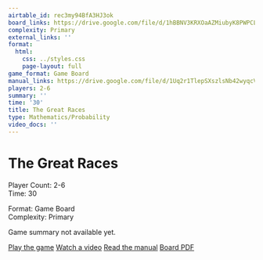 ```yaml
---
airtable_id: rec3my94BfA3HJ3ok
board_links: https://drive.google.com/file/d/1hBBNV3KRXOaAZMiubyK8PWPCLR-mX1Z5/view?usp=drive_link
complexity: Primary
external_links: ''
format:
  html:
    css: ../styles.css
    page-layout: full
game_format: Game Board
manual_links: https://drive.google.com/file/d/1Uq2r1TlepSXszlsNb42wyqcVD6qvDIBp/view?usp=drive_link
players: 2-6
summary: ''
time: '30'
title: The Great Races
type: Mathematics/Probability
video_docs: ''
---
```


# The Great Races

:::{.game-info-box}
:::{.game-stats}
:::{.left-stats}
Player Count: 2-6  
Time: 30
:::
:::{.right-stats}
Format: Game Board  
Complexity: Primary
:::
:::
:::

Game summary not available yet.

:::{.game-actions}
<a href="#" class="btn btn-play disabled-button"><i class="fa fa-gamepad"></i> Play the game</a>
<a href="#" class="btn btn-watch disabled-button"><i class="fa fa-video"></i> Watch a video</a>
<a href="https://drive.google.com/file/d/1Uq2r1TlepSXszlsNb42wyqcVD6qvDIBp/view?usp=drive_link" class="btn btn-manual"><i class="fa fa-book"></i> Read the manual</a>
<a href="https://drive.google.com/file/d/1hBBNV3KRXOaAZMiubyK8PWPCLR-mX1Z5/view?usp=drive_link" class="btn btn-board"><i class="fa fa-file-pdf"></i> Board PDF</a>
:::